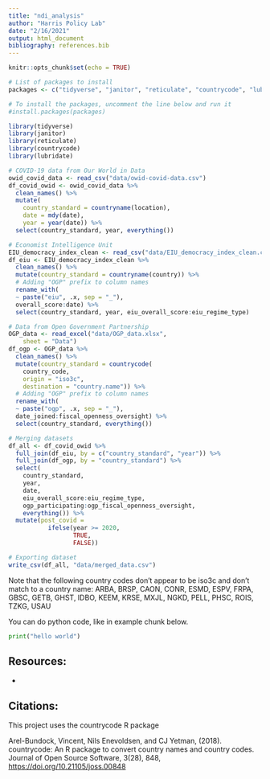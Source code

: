 ```yaml
---
title: "ndi_analysis"
author: "Harris Policy Lab"
date: "2/16/2021"
output: html_document
bibliography: references.bib
---
```


```r
knitr::opts_chunk$set(echo = TRUE)

# List of packages to install
packages <- c("tidyverse", "janitor", "reticulate", "countrycode", "lubridate")

# To install the packages, uncomment the line below and run it
#install.packages(packages)

library(tidyverse)
library(janitor)
library(reticulate)
library(countrycode)
library(lubridate)

```

```r

# COVID-19 data from Our World in Data
owid_covid_data <- read_csv("data/owid-covid-data.csv")
df_covid_owid <- owid_covid_data %>%
  clean_names() %>%
  mutate(
    country_standard = countryname(location),
    date = mdy(date),
    year = year(date)) %>%
  select(country_standard, year, everything())

# Economist Intelligence Unit
EIU_democracy_index_clean <- read_csv("data/EIU_democracy_index_clean.csv")
df_eiu <- EIU_democracy_index_clean %>%
  clean_names() %>%
  mutate(country_standard = countryname(country)) %>%
  # Adding "OGP" prefix to column names
  rename_with( 
  ~ paste("eiu", .x, sep = "_"), 
  overall_score:date) %>%
  select(country_standard, year, eiu_overall_score:eiu_regime_type)

# Data from Open Government Partnership
OGP_data <- read_excel("data/OGP_data.xlsx", 
    sheet = "Data")
df_ogp <- OGP_data %>%
  clean_names() %>%
  mutate(country_standard = countrycode(
    country_code, 
    origin = "iso3c", 
    destination = "country.name")) %>%
  # Adding "OGP" prefix to column names
  rename_with( 
  ~ paste("ogp", .x, sep = "_"), 
  date_joined:fiscal_openness_oversight) %>%
  select(country_standard, everything())

# Merging datasets
df_all <- df_covid_owid %>%
  full_join(df_eiu, by = c("country_standard", "year")) %>%
  full_join(df_ogp, by = "country_standard") %>%  
  select(
    country_standard, 
    year, 
    date,
    eiu_overall_score:eiu_regime_type,
    ogp_participating:ogp_fiscal_openness_oversight,
    everything()) %>%
  mutate(post_covid = 
           ifelse(year >= 2020,
                  TRUE,
                  FALSE))

# Exporting dataset
write_csv(df_all, "data/merged_data.csv")
```

Note that the following country codes don't appear to be iso3c and don't match to a country name: ARBA, BRSP, CAON, CONR, ESMD, ESPV, FRPA, GBSC, GETB, GHST, IDBO, KEEM, KRSE, MXJL, NGKD, PELL, PHSC, ROIS, TZKG, USAU

You can do python code, like in example chunk below.

```python
print("hello world")
```

## Resources:

-   

## Citations:

This project uses the countrycode R package

Arel-Bundock, Vincent, Nils Enevoldsen, and CJ Yetman, (2018). countrycode: An R package to convert country names and country codes. Journal of Open Source Software, 3(28), 848, <https://doi.org/10.21105/joss.00848>
